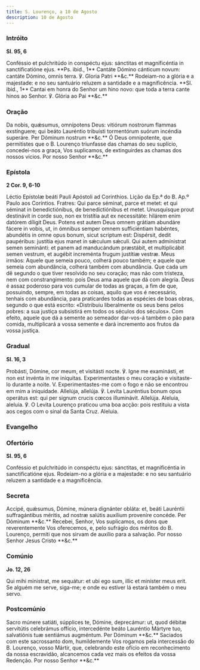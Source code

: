 ```yaml
---
title: S. Lourenço, a 10 de Agosto
description: 10 de Agosto
---
```


### Intróito

**Sl. 95, 6**

<div class="side-by-side not-content">
  <span>
    Conféssio et pulchritúdo in conspéctu ejus: sánctitas et magnificéntia in
    sanctificatióne ejus. **Ps. ibid., 1** Cantáte Dómino cánticum novum:
    cantáte Dómino, omnis terra. ℣. Gloria Patri **&c.**
  </span>
  <span>
    Rodeiam-no a glória e a majestade: e no seu santuário reluzem a santidade e
    a magnificência. **Sl. ibid., 1** Cantai em honra do Senhor um hino novo:
    que toda a terra cante hinos ao Senhor. ℣. Glória ao Pai **&c.**
  </span>
</div>

### Oração

<div class="side-by-side not-content">
  <span>
    Da nobis, quǽsumus, omnípotens Deus: vitiórum nostrorum flammas exstínguere;
    qui beáto Lauréntio tribuísti tormentórum suórum incéndia superáre. Per
    Dóminum nostrum **&c.**
  </span>
  <span>
    Ó Deus omnipotente, que permitistes que o B. Lourenço triunfasse das chamas
    do seu suplício, concedei-nos a graça, Vos suplicamos, de extinguirdes as
    chamas dos nossos vícios. Por nosso Senhor **&c.**
  </span>
</div>

### Epístola

**2 Cor. 9, 6-10**

<div class="side-by-side not-content">
  <span>
    Léctio Epístolæ beáti Pauli Apóstoli ad Corinthios.
  </span>
  <span>
    Lição da Ep.ª do B. Ap.º Paulo aos Coríntios.
  </span>
  <span>
    Fratres: Qui parce séminat, parce et metet: et qui séminat in
    benedictiónibus, de benedictiónibus et metet. Unusquísque prout destinávit
    in corde suo, non ex tristítia aut ex necessitáte: hilárem enim datórem
    díligit Deus. Potens est autem Deus omnem grátiam abundáre fácere in vobis,
    ut, in ómnibus semper omnem sufficiéntiam habéntes, abundétis in omne opus
    bonum, sicut scriptum est: Dispérsit, dedit paupéribus: justítia ejus manet
    in sǽculum sǽculi. Qui autem admínistrat semen seminánti: et panem ad
    manducándum præstábit, et multiplicábit semen vestrum, et augébit increménta
    frugum justítiæ vestræ.
  </span>
  <span>
    Meus irmãos: Aquele que semeia pouco, colherá pouco também; e aquele que
    semeia com abundância, colherá também com abundância. Que cada um dê segundo
    o que tiver resolvido no seu coração; mas não com tristeza, nem com
    constrangimento: pois Deus ama aquele que dá com alegria. Deus é assaz
    poderoso para vos cumular de todas as graças, a fim de que, possuindo,
    sempre, em todas as coisas, aquilo que vos é necessário, tenhais com
    abundância, para praticardes todas as espécies de boas obras, segundo o que
    está escrito: «Distribuiu liberalmente os seus bens pelos pobres: a sua
    justiça subsistirá em todos os séculos dos séculos». Com efeito, aquele que
    dá a semente ao semeador dar-vos-á também o pão para comida, multiplicará a
    vossa semente e dará incremento aos frutos da vossa justiça.
  </span>
</div>

### Gradual

**Sl. 16, 3**

<div class="side-by-side not-content">
  <span>
    Probásti, Dómine, cor meum, et visitásti nocte. ℣. Igne me examinásti, et
    non est invénta in me iníquitas.
  </span>
  <span>
    Experimentastes o meu coração e visitaste-lo durante a noite. V.
    Experimentastes-me com o fogo e não se encontrou em mim a iniquidade.
  </span>
  <span>
    Allelúja, allelúja. ℣. Levíta Lauréntius bonum opus operátus est: qui per
    signum crucis cœcos illuminávit. Allelúja.
  </span>
  <span>
    Aleluia, aleluia. ℣. O Levita Lourenço praticou uma boa acção: pois
    restituiu a vista aos cegos com o sinal da Santa Cruz. Aleluia.
  </span>
</div>

### Evangelho


<LinkCard
  href="/missal/santos/01-22#evangelho"
  title="S. S. Vicente e Anastácio, Márts."
/>

### Ofertório

**Sl. 95, 6**

<div class="side-by-side not-content">
  <span>
    Conféssio et pulchritúdo in conspéctu ejus: sánctitas, et magnificéntia in
    sanctificatióne ejus.
  </span>
  <span>
    Rodeiam-no a glória e a majestade: e no seu santuário reluzem a santidade e
    a magnificência.
  </span>
</div>

### Secreta

<div class="side-by-side not-content">
  <span>
    Accipé, quǽsumus, Dómine, múnera dignánter obláta: et, beáti Lauréntii
    suffragántibus méritis, ad nostræ salútis auxílium proveníre concéde. Per
    Dóminum **&c.**
  </span>
  <span>
    Recebei, Senhor, Vos suplicamos, os dons que reverentemente Vos oferecemos,
    e, pelo sufrágio dos méritos do B. Lourenço, permiti que nos sirvam de
    auxílio para a salvação. Por nosso Senhor Jesus Cristo **&c.**
  </span>
</div>

### Comúnio

**Jo. 12, 26**

<div class="side-by-side not-content">
  <span>
    Qui mihi mínistrat, me sequátur: et ubi ego sum, illic et miníster meus
    erit.
  </span>
  <span>
    Se alguém me serve, siga-me; e onde eu estiver lá estará também o meu servo.
  </span>
</div>

### Postcomúnio

<div class="side-by-side not-content">
  <span>
    Sacro múnere satiáti, súpplices te, Dómine, deprecámur: ut, quod débitæ
    servitútis celebrámus offício, intercedénte beáto Lauréntio Mártyre tuo,
    salvatiónis tuæ sentiámus augméntum. Per Dóminum **&c.**
  </span>
  <span>
    Saciados com este sacrossanto dom, humildemente Vos rogamos pela intercessão
    do B. Lourenço, vosso Mártir, que, celebrando este ofício em reconhecimento
    da nossa escravidão, alcancemos cada vez mais os efeitos da vossa Redenção.
    Por nosso Senhor **&c.**
  </span>
</div>

